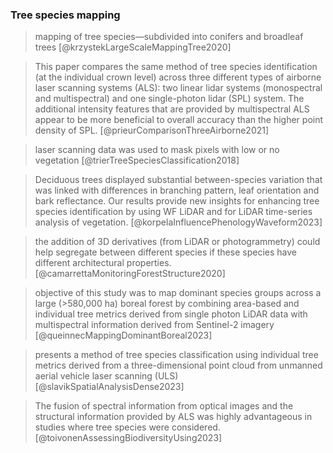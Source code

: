 
### Tree species mapping

> mapping of tree species—subdivided into conifers and broadleaf trees [@krzystekLargeScaleMappingTree2020]

> This paper compares the same method of tree species identification (at the individual crown level) across three different types of airborne laser scanning systems (ALS): two linear lidar systems (monospectral and multispectral) and one single-photon lidar (SPL) system. The additional intensity features that are provided by multispectral ALS appear to be more beneficial to overall accuracy than the higher point density of SPL. [@prieurComparisonThreeAirborne2021]

> laser scanning data was used to mask pixels with low or no vegetation [@trierTreeSpeciesClassification2018]

> Deciduous trees displayed substantial between-species variation that was linked with differences in branching pattern, leaf orientation and bark reflectance.
Our results provide new insights for enhancing tree species identification by using WF LiDAR and for LiDAR time-series analysis of vegetation. [@korpelaInfluencePhenologyWaveform2023]

> the addition of 3D derivatives (from LiDAR or photogrammetry) could help segregate between different species if these species have different architectural properties. [@camarrettaMonitoringForestStructure2020]

> objective of this study was to map dominant species groups across a large (>580,000 ha) boreal forest by combining area-based and individual tree metrics derived from single photon LiDAR data with multispectral information derived from Sentinel-2 imagery [@queinnecMappingDominantBoreal2023]

> presents a method of tree species classification using individual tree metrics derived from a three-dimensional point cloud from unmanned aerial vehicle laser scanning (ULS) [@slavikSpatialAnalysisDense2023]

> The fusion of spectral information from optical images and the structural information provided by ALS was highly advantageous in studies where tree species were considered. [@toivonenAssessingBiodiversityUsing2023]